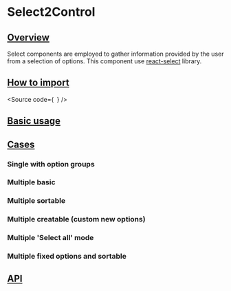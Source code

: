 

<Meta of={Stories} />

# Select2Control

## [Overview](#overview)

Select components are employed to gather information provided by the user from a selection of options.
This component use [react-select](https://react-select.com/home) library.

## [How to import](#how-to-import)

<Source
  code={`
`}
/>

## [Basic usage](#basic-usage)

<Canvas of={Stories.Base} />

## [Cases](#cases)

### Single with option groups

<Canvas of={Stories.SingleWithOptionsGroups} />

### Multiple basic

<Canvas of={CaseStories.MultipleBasic} />

### Multiple sortable

<Canvas of={CaseStories.MultipleSortable} />

### Multiple creatable (custom new options)

<Canvas of={CaseStories.MultipleCreatable} />

### Multiple 'Select all' mode

<Canvas of={CaseStories.MultipleSelectAll} />

### Multiple fixed options and sortable

<Canvas of={CaseStories.MultipleFixedOptions} />

## [API](#api)

<ArgTypes of={Stories} />
